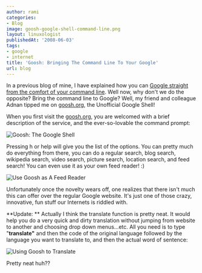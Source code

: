 ```yaml
---
author: rami
categories:
- Blog
image: goosh-google-shell-command-line.png
layout: linuxologist
publishedAt: '2008-06-03'
tags:
- google
- internet
title: 'Goosh: Bringing The Command Line To Your Google'
url: blog
---
```


In a previous blog of mine, I have explained how you can [Google straight from the comfort of your command line](/2008/04/18/google-search-straight-from-the-command-line/). Well now, why don't we do the opposite? Bring the command line to Google? Well, my friend and colleague Adnan tipped me on [goosh.org](http://goosh.org/ "gnoosh.org"), the Unofficial Google Shell!

When you first visit the [goosh.org](http://goosh.org), you are welcomed with a brief description of the service, and the ever-so-lovable the command prompt:

![Goosh: The Google Shell](/assets/images/content/blog/goosh-google-shell-command-line.png)

Pressing h or help will give you the list of the options. You can pretty much do everything from there, you can do a regular search, blog search, wikipedia search, video search, picture search, location search, and feed search! You can even use it as your own feed reader! :)

![Use Goosh as A Feed Reader](/assets/images/content/blog/goosh-google-feed-reader.png)

Unfortunately once the novelty wears off, one realizes that there isn't much this can offer over the regular Google website. It's just one of those crazy, innovative, fun stuff our Internets is riddled with.

**Update: ** Actually I think the translate function is pretty neat. It would help you do a very quick and dirty translation without jumping from website to another and choosing drop down menus...etc. All you need is to type "**translate"** and then the code of the original language followed by the language you want to translate to, and then the actual word of sentence:

![Using Goosh to Translate](/assets/images/content/blog/goosh-translate.jpg)

Pretty neat huh??